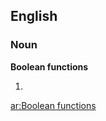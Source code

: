 ==English==

===Noun===
'''Boolean functions'''

# {{plural of|Boolean function}}

[[ar:Boolean functions]]
